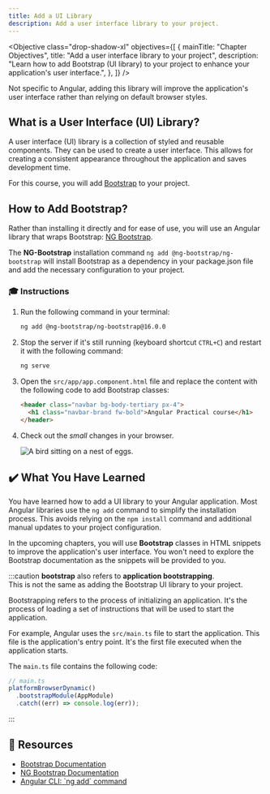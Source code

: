 ```yaml
---
title: Add a UI Library
description: Add a user interface library to your project.
---
```



<Objective
  class="drop-shadow-xl"
  objectives={[
    {
      mainTitle: "Chapter Objectives",
      title: "Add a user interface library to your project",
      description:
        "Learn how to add Bootstrap (UI library) to your project to enhance your application's user interface.",
    },
  ]}
/>

Not specific to Angular, adding this library will improve the application's user interface rather than relying on default browser styles.

## What is a User Interface (UI) Library?

A user interface (UI) library is a collection of styled and reusable components. They can be used to create a user interface. This allows for creating a consistent appearance throughout the application and saves development time.

For this course, you will add <a href="https://getbootstrap.com/" target="_blank">Bootstrap</a> to your project.

## How to Add Bootstrap?

Rather than installing it directly and for ease of use, you will use an Angular library that wraps Bootstrap: <a href="https://ng-bootstrap.github.io/#/home" target="_blank">NG Bootstrap</a>.

The **NG-Bootstrap** installation command `ng add @ng-bootstrap/ng-bootstrap` will install Bootstrap as a dependency in your package.json file and add the necessary configuration to your project.

### 🎓 Instructions

<Steps>

1. Run the following command in your terminal:

   ```bash
   ng add @ng-bootstrap/ng-bootstrap@16.0.0
   ```

2. Stop the server if it's still running (keyboard shortcut `CTRL+C`) and restart it with the following command:

   ```bash
   ng serve
   ```

3. Open the `src/app/app.component.html` file and replace the content with the following code to add Bootstrap classes:

   ```html
   <header class="navbar bg-body-tertiary px-4">
     <h1 class="navbar-brand fw-bold">Angular Practical course</h1>
   </header>
   ```

4. Check out the _small_ changes in your browser.

   <Image
     class="shadow-xl rounded-xl"
     src={bootstrapImg}
     alt="A bird sitting on a nest of eggs."
   />

</Steps>

## ✔️ What You Have Learned

You have learned how to add a UI library to your Angular application.
Most Angular libraries use the `ng add` command to simplify the installation process. This avoids relying on the `npm install` command and additional manual updates to your project configuration.

In the upcoming chapters, you will use **Bootstrap** classes in HTML snippets to improve the application's user interface.
You won't need to explore the Bootstrap documentation as the snippets will be provided to you.

:::caution
**bootstrap** also refers to **application bootstrapping**.  
This is not the same as adding the Bootstrap UI library to your project.

Bootstrapping refers to the process of initializing an application. It's the process of loading a set of instructions that will be used to start the application.

For example, Angular uses the `src/main.ts` file to start the application. This file is the application's entry point. It's the first file executed when the application starts.

The `main.ts` file contains the following code:

```typescript
// main.ts
platformBrowserDynamic()
  .bootstrapModule(AppModule)
  .catch((err) => console.log(err));
```

:::

## 🔗 Resources

- <a href="https://getbootstrap.com/" target="_blank">
    Bootstrap Documentation
  </a>
- <a href="https://ng-bootstrap.github.io/#/home" target="_blank">
    NG Bootstrap Documentation
  </a>
- <a href="https://angular.io/cli/add" target="_blank">
    Angular CLI: `ng add` command
  </a>

